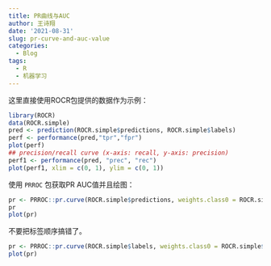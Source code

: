 ```yaml
---
title: PR曲线与AUC
author: 王诗翔
date: '2021-08-31'
slug: pr-curve-and-auc-value
categories:
  - Blog
tags:
  - R
  - 机器学习
---
```


这里直接使用ROCR包提供的数据作为示例：

```r
library(ROCR)
data(ROCR.simple)
pred <- prediction(ROCR.simple$predictions, ROCR.simple$labels)
perf <- performance(pred,"tpr","fpr")
plot(perf)
## precision/recall curve (x-axis: recall, y-axis: precision)
perf1 <- performance(pred, "prec", "rec")
plot(perf1, xlim = c(0, 1), ylim = c(0, 1))
```

使用 `PRROC` 包获取PR AUC值并且绘图：

```r
pr <- PRROC::pr.curve(ROCR.simple$predictions, weights.class0 = ROCR.simple$labels, curve = TRUE)
pr
plot(pr)
```


不要把标签顺序搞错了。

```r
pr <- PRROC::pr.curve(ROCR.simple$labels, weights.class0 = ROCR.simple$predictions, curve = TRUE)
plot(pr)
```

